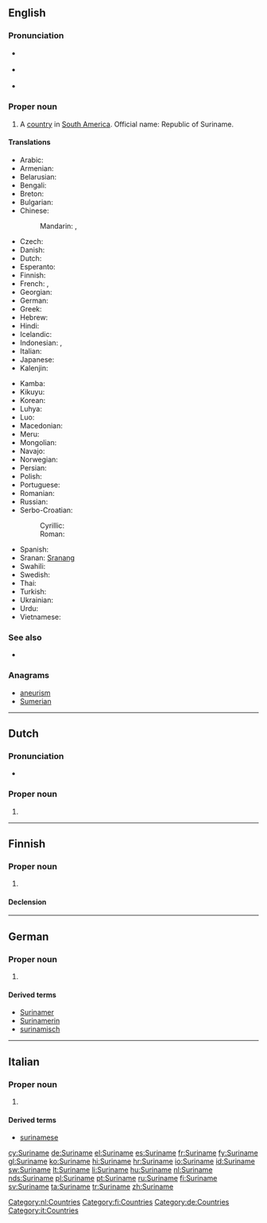 ==English==
{{wikipedia}}

===Pronunciation===
* {{a|UK}} {{IPA|/ˌsʊə.ɹɪˈnæm/|/ˌsjʊə.ɹɪˈnæm/|/ˈsʊə.ɹɪ.næm/}}
* {{a|US}} {{IPA|/ˌsʊɹ.ɪˈnɑm/|/ˈsʊɹ.ɪ.nɑm/|/ˈsʊɹ.ɪ.næm/}}
* {{audio|en-us-Suriname.ogg|Audio (US)}}

===Proper noun===
{{en-proper noun}}

# A [[country]] in [[South America]]. Official name: Republic of Suriname.

====Translations====
{{trans-top|country}}
* Arabic: {{t|ar|سورينام|m|tr=surinaam}}
* Armenian: {{t-|hy|Սուրինամ|tr=Surinam}}
* Belarusian: {{t|be|Сурынам|m|tr=Surynám|xs=Belarusian}}
* Bengali: {{t|bn|সুরিনাম|sc=Beng|xs=Bengali}}
* Breton: {{t|br|Surinam}}
* Bulgarian: {{t-|bg|Суринам|m|tr=Surinám}}
* Chinese:
*: Mandarin: {{t-|cmn|蘇里南|sc=Hani}}, {{t-|cmn|苏里南|tr=Sūlǐnán|sc=Hani}}
* Czech: {{t-|cs|Surinam|m}}
* Danish: {{t-|da|Surinam}}
* Dutch: {{t+|nl|Suriname}}
* Esperanto: {{t|eo|Surinamo}}
* Finnish: {{t+|fi|Suriname}}
* French: {{t+|fr|Surinam|m}}, {{t+|fr|Suriname|m}}
* Georgian: {{t|ka|სურინამი|tr=surinami|sc=Geor|xs=Georgian}}
* German: {{t+|de|Surinam}}
* Greek: {{t|el|Σουρινάμ|n|tr=Sourinám}}
* Hebrew: {{t|he|סורינאם}}
* Hindi: {{t|hi|सूरीनाम|tr=sūrīnām|xs=Hindi}}
* Icelandic: {{t+|is|Súrínam|n}}
* Indonesian: {{t+|id|Suriname|xs=Indonesian}}, {{t-|id|Surinam|xs=Indonesian}}
* Italian: {{t-|it|Suriname}}
* Japanese: {{t+|ja|スリナム|tr=Surinamu}}
* Kalenjin: {{tø|kln|Surinam}}
{{trans-mid}}
* Kamba: {{tø|kam|Surinamu}}
* Kikuyu: {{tø|ki|Surinamu}}
* Korean: {{t+|ko|수리남|tr=Surinam|sc=Hang}}
* Luhya: {{tø|luy|Surinamu}}
* Luo: {{tø|luo|Surinam}}
* Macedonian: {{t-|mk|Суринам|m|tr=Súrinam}}
* Meru: {{tø|mer|Surinamu}}
* Mongolian: {{t-|mn|Суринам|tr=Surinám|sc=Cyrl|xs=Mongolian}}
* Navajo: {{tø|nv|Sówinam}}
* Norwegian: {{t-|no|Surinam}}
* Persian: {{t|fa|سورینام|xs=Persian|tr=surinâm}}
* Polish: {{t+|pl|Surinam}}
* Portuguese: {{t+|pt|Suriname}}
* Romanian: {{t-|ro|Surinam|n}}
* Russian: {{t+|ru|Суринам|m|tr=Surinám}}
* Serbo-Croatian:
*: Cyrillic: {{t|sh|Суринам|m|sc=Cyrl|xs=Serbo-Croatian}}
*: Roman: {{t|sh|Surinam|m|xs=Serbo-Croatian}}
* Spanish: {{t+|es|Surinam}}
* Sranan: [[Sranang]]
* Swahili: {{t+|sw|Surinamu|xs=Swahili}}
* Swedish: {{t+|sv|Surinam}}
* Thai: {{t|th|ซูรินาเม|tr=sūrināme}}
* Turkish: {{t+|tr|Surinam}}
* Ukrainian: {{t+|uk|Суринам|m|tr=Surynám|xs=Ukrainian}}
* Urdu: {{t|ur|سرینام|xs=Urdu}}
* Vietnamese: {{t-|vi|Suriname|xs=Vietnamese}}
{{trans-bottom}}

===See also===
* {{list|en|countries of South America}}

===Anagrams===
* [[aneurism#English|aneurism]]
* [[Sumerian#English|Sumerian]]

----

==Dutch==
{{wikipedia|lang=nl}}

===Pronunciation=== 
* {{IPA|/ˌsyriˈnaːmə/|lang=nl}}

===Proper noun===
{{nl-proper noun|g=n}}

# {{l|en|Suriname}}

[[Category:nl:Countries]]

----

==Finnish==
{{wikipedia|lang=fi}}

===Proper noun===
{{fi-proper noun}}

# {{l|en|Suriname}}

====Declension====
{{fi-decl-nalle|Surinam|nopl=1}}

[[Category:fi:Countries]]

----

==German==
{{wikipedia|lang=de}}

===Proper noun===
{{de-proper noun|g=n}}

# {{l|en|Suriname}}

====Derived terms====
* [[Surinamer]]
* [[Surinamerin]]
* [[surinamisch]]

[[Category:de:Countries]]

----

==Italian==
{{wikipedia|lang=it}}

===Proper noun===
{{it-proper noun|g=m}}

# {{l|en|Suriname}}

====Derived terms====
* [[surinamese]]

[[Category:it:Countries]]

[[cy:Suriname]]
[[de:Suriname]]
[[el:Suriname]]
[[es:Suriname]]
[[fr:Suriname]]
[[fy:Suriname]]
[[gl:Suriname]]
[[ko:Suriname]]
[[hi:Suriname]]
[[hr:Suriname]]
[[io:Suriname]]
[[id:Suriname]]
[[sw:Suriname]]
[[lt:Suriname]]
[[li:Suriname]]
[[hu:Suriname]]
[[nl:Suriname]]
[[nds:Suriname]]
[[pl:Suriname]]
[[pt:Suriname]]
[[ru:Suriname]]
[[fi:Suriname]]
[[sv:Suriname]]
[[ta:Suriname]]
[[tr:Suriname]]
[[zh:Suriname]]